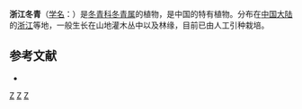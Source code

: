 {{Speciesbox 
| taxon = Ilex zhejiangensis
| authority = [[曾沧江|C. J. Tseng]] ex [[陈书坤|S. K. Chen]] et [[俸宇星|Y. X. Feng]]
}}

'''浙江冬青'''（[[学名|学名]]：{{lang|la|''Ilex zhejiangensis''}}）是[[冬青科|冬青科]][[冬青属|冬青属]]的植物，是中国的特有植物。分布在[[中国大陆|中国大陆]]的[[浙江|浙江]]等地，一般生长在山地灌木丛中以及林缘，目前已由人工引种栽培。

== 参考文献 ==
<div class="references-small">
* {{cite web| url =http://www.bioinfo.cn/db05/KmzwSpecies.php?action=view&id=14301| title =浙江冬青| work =《中国高等植物数据库全库》| publisher =中国科学院微生物研究所| author =昆明植物研究所| accessdate =2009-02-24| deadurl =yes| archiveurl =https://web.archive.org/web/20160305065834/http://www.bioinfo.cn/db05/KmzwSpecies.php?action=view&id=14301| archivedate =2016-03-05}}
</div>
{{Taxonbar|from=Q15227988}}

[[Category:冬青属|Z]]
[[Category:中國特有植物|Z]]
[[Category:浙江植物|Z]]